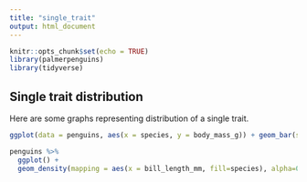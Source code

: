 ```yaml
---
title: "single_trait"
output: html_document
---
```


```r
knitr::opts_chunk$set(echo = TRUE)
library(palmerpenguins)
library(tidyverse)
```

## Single trait distribution
Here are some graphs representing distribution of a single trait.
```r
ggplot(data = penguins, aes(x = species, y = body_mass_g)) + geom_bar(stat = "identity")
```
```r
penguins %>%
  ggplot() +
  geom_density(mapping = aes(x = bill_length_mm, fill=species), alpha=0.5)

```

